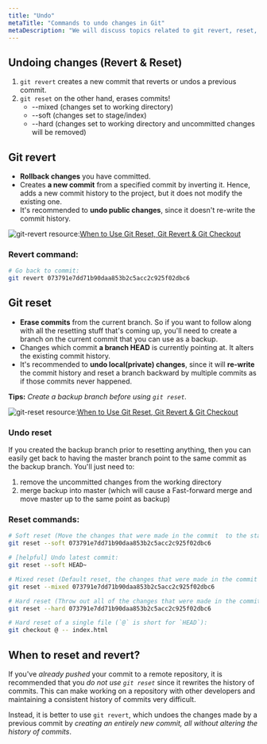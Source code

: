 ```yaml
---
title: "Undo"
metaTitle: "Commands to undo changes in Git"
metaDescription: "We will discuss topics related to git revert, reset, rebase"
---
```


## Undoing changes (Revert & Reset)
1. `git revert` creates a new commit that reverts or undos a previous commit.
2. `git reset` on the other hand, erases commits!
    - --mixed (changes set to working directory)
    - --soft  (changes set to stage/index)
    - --hard  (changes set to working directory and uncommitted changes will be removed)

## Git revert
- **Rollback changes** you have committed.
- Creates **a new commit** from a specified commit by inverting it. Hence, adds a new commit history to the project, but it does not modify the existing one.
- It's recommended to **undo public changes**, since it doesn't re-write the commit history.

![git-revert](/img/web-development/version-control/revert.png)
resource:[When to Use Git Reset, Git Revert & Git Checkout](https://dev.to/neshaz/when-to-use-git-reset-git-revert--git-checkout-18je)

### Revert command:
```bash
# Go back to commit:
git revert 073791e7dd71b90daa853b2c5acc2c925f02dbc6
```

## Git reset
- **Erase commits** from the current branch. So if you want to follow along with all the resetting stuff that's coming up, you'll need to create a branch on the current commit that you can use as a backup.
- Changes which commit **a branch HEAD** is currently pointing at. It alters the existing commit history.
- It's recommended to **undo local(private) changes**, since it will **re-write** the commit history and reset a branch backward by multiple commits as if those commits never happened.

**Tips:** *Create a backup branch before using `git reset`.*

![git-reset](/img/web-development/version-control/reset.png)
resource:[When to Use Git Reset, Git Revert & Git Checkout](https://dev.to/neshaz/when-to-use-git-reset-git-revert--git-checkout-18je)

### Undo reset
If you created the backup branch prior to resetting anything, then you can easily get back to having the master branch point to the same commit as the backup branch. You'll just need to:
1. remove the uncommitted changes from the working directory
2. merge backup into master (which will cause a Fast-forward merge and move master up to the same point as backup)

### Reset commands:
```bash
# Soft reset (Move the changes that were made in the commit  to the staging index):
git reset --soft 073791e7dd71b90daa853b2c5acc2c925f02dbc6

# [helpful] Undo latest commit: 
git reset --soft HEAD~ 

# Mixed reset (Default reset, the changes that were made in the commit are applied to the files in the working directory.):
git reset --mixed 073791e7dd71b90daa853b2c5acc2c925f02dbc6

# Hard reset (Throw out all of the changes that were made in the commit):
git reset --hard 073791e7dd71b90daa853b2c5acc2c925f02dbc6

# Hard reset of a single file (`@` is short for `HEAD`):
git checkout @ -- index.html
```


## When to reset and revert?
If you've *already pushed* your commit to a remote repository, it is recommended that you *do not use `git reset`* since it rewrites the history of commits. This can make working on a repository with other developers and maintaining a consistent history of commits very difficult.

Instead, it is better to use `git revert`, which undoes the changes made by a previous commit by *creating an entirely new commit, all without altering the history of commits*.